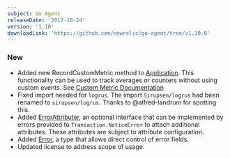 ```yaml
---
subject: Go Agent
releaseDate: '2017-10-24'
version: '1.10'
downloadLink: 'https://github.com/newrelic/go-agent/tree/v1.10.0'
---
```


### New

* Added new RecordCustomMetric method to [Application](https://godoc.org/github.com/newrelic/go-agent#Application). This functionality can be used to track averages or counters without using custom events. See [Custom Metric Documentation](https://docs.newrelic.com/docs/agents/manage-apm-agents/agent-data/collect-custom-metrics)
* Fixed import needed for `logrus`. The import `Sirupsen/logrus` had been renamed to `sirupsen/logrus`. Thanks to @alfred-landrum for spotting this.
* Added [ErrorAttributer](https://godoc.org/github.com/newrelic/go-agent#ErrorAttributer), an optional interface that can be implemented by errors provided to `Transaction.NoticeError` to attach additional attributes. These attributes are subject to attribute configuration.
* Added [Error](https://godoc.org/github.com/newrelic/go-agent#Error), a type that allows direct control of error fields.
* Updated license to address scope of usage.
